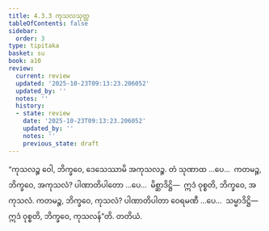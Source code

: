 ```yaml
---
title: 4.3.3 ကုသလသုတ္တ
tableOfContents: false
sidebar:
  order: 3
type: tipitaka
basket: su
book: a10
review:
  current: review
  updated: '2025-10-23T09:13:23.206052'
  updated_by: ''
  notes: ''
  history:
  - state: review
    date: '2025-10-23T09:13:23.206052'
    updated_by: ''
    notes: ''
    previous_state: draft
---
```



<ReviewStatus review={frontmatter.review} showDetails={true} />

<HypothesisAnnotation frontmatter={frontmatter} />

<DynamicBreadcrumb />

<Division number="180" book="a10" e="ch" v="17" p="483">

<Paragraph number="1327" book="a10">
“ကုသလဉ္စ ဝေါ, ဘိက္ခဝေ, ဒေသေဿာမိ အကုသလဉ္စ. တံ သုဏာထ …ပေ…  ကတမဉ္စ, ဘိက္ခဝေ, အကုသလံ? ပါဏာတိပါတော …ပေ…  မိစ္ဆာဒိဋ္ဌိ—  ဣဒံ ဝုစ္စတိ, ဘိက္ခဝေ, အကုသလံ.
</Paragraph>

<Paragraph number="1328" book="a10">
ကတမဉ္စ, ဘိက္ခဝေ, ကုသလံ? ပါဏာတိပါတာ ဝေရမဏီ …ပေ…  သမ္မာဒိဋ္ဌိ—  ဣဒံ ဝုစ္စတိ, ဘိက္ခဝေ, ကုသလန်”တိ.

</Paragraph>
</Division>

<Paragraph number="1329" type="center" book="a10">
တတိယံ.
</Paragraph>